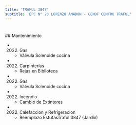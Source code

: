 ```yaml
---
title: 'TRAFUL 3847'
subtitle: 'EPC N° 23 LORENZO ANADON - CENOF CENTRO TRAFUL'
---
```


#


 ## Mantenimiento

*  (2022) Gas 
    + Válvula Solenoide cocina

*  (2022) Carpinterías 
    + Rejas en Biblioteca

*  (2022) Gas 
    + Válvula Solenoide cocina

*  (2022) Incendio 
    + Cambio de Extintores

*  (2022) Calefaccion y Refrigeracion 
    + Reemplazo EstufasTraful 3847 (Jardín)



